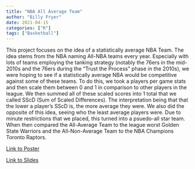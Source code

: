 ```yaml
---
title: "NBA All Average Team"
author: "Billy Fryer"
date: 2021-04-15
categories: ["R"]
tags: ["Basketball"]
---
```

This project focuses on the idea of a statistically average NBA Team. The idea stems from the NBA naming All-NBA teams every year. Especially with lots of teams employing the tanking strategy (notably the 76ers in the mid-2010s and the 76ers during the "Trust the Process" phase in the 2010s), we were hoping to see if a statistically average NBA would be competitive against some of these teams. To do this, we took a players per game stats and then scale them between 0 and 1 in comparison to other players in the league. We then summed all of these scaled scores into 1 total that we called SScD (Sum of Scaled Differences). The interpretation being that that the lower a player's SScD is, the more average they were. We also did the opposite of this idea, seeing who the least average players were. Due to minute restrictions that we placed, this turned into a psuedo-all star team. When then compared the All-Average Team to the league worst Golden State Warriors and the All-Non-Average Team to the NBA Champions Toronto Raptors.


[Link to Poster](https://github.com/b4billy/NBA-All-Average-Team/blob/main/All%20Average%20NBA%20Poster.pdf)

[Link to Slides](https://github.com/b4billy/NBA-All-Average-Team/blob/main/All%20Average%20NBA%20Slides.pptx)
